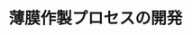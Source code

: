 ﻿---
title: "薄膜作製プロセスの開発"
category: "物質理工学院"
vol: "13"
interviewee: "鯉沼 秀臣 "
url: ""
tags: []
pdf: "13-8.pdf"
facephoto: ""
career: ""
preface: "------------"
---
